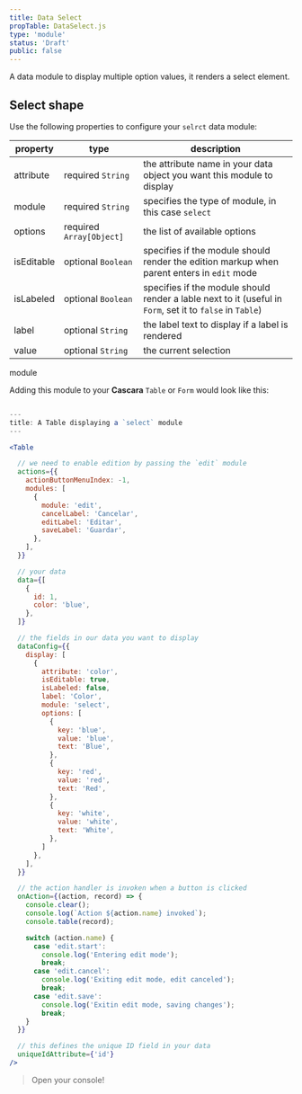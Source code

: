 ```yaml
---
title: Data Select
propTable: DataSelect.js
type: 'module'
status: 'Draft'
public: false
---
```


A data module to display multiple option values, it renders a select element.

## Select shape

Use the following properties to configure your `selrct` data module:

| property   | type                     | description                                                                                               |
| ---------- | ------------------------ | --------------------------------------------------------------------------------------------------------- |
| attribute  | required `String`        | the attribute name in your data object you want this module to display                                    |
| module     | required `String`        | specifies the type of module, in this case `select`                                                       |
| options    | required `Array[Object]` | the list of available options                                                                             |
| isEditable | optional `Boolean`       | specifies if the module should render the edition markup when parent enters in `edit` mode                |
| isLabeled  | optional `Boolean`       | specifies if the module should render a lable next to it (useful in `Form`, set it to `false` in `Table`) |
| label      | optional `String`        | the label text to display if a label is rendered                                                          |
| value      | optional `String`        | the current selection                                                                                     |

module

Adding this module to your **Cascara** `Table` or `Form` would look like this:

```jsx

---
title: A Table displaying a `select` module
---

<Table

  // we need to enable edition by passing the `edit` module
  actions={{
    actionButtonMenuIndex: -1,
    modules: [
      {
        module: 'edit',
        cancelLabel: 'Cancelar',
        editLabel: 'Editar',
        saveLabel: 'Guardar',
      },
    ],
  }}

  // your data
  data={[
    {
      id: 1,
      color: 'blue',
    },
  ]}

  // the fields in our data you want to display
  dataConfig={{
    display: [
      {
        attribute: 'color',
        isEditable: true,
        isLabeled: false,
        label: 'Color',
        module: 'select',
        options: [
          {
            key: 'blue',
            value: 'blue',
            text: 'Blue',
          },
          {
            key: 'red',
            value: 'red',
            text: 'Red',
          },
          {
            key: 'white',
            value: 'white',
            text: 'White',
          },
        ]
      },
    ],
  }}

  // the action handler is invoken when a button is clicked
  onAction={(action, record) => {
    console.clear();
    console.log(`Action ${action.name} invoked`);
    console.table(record);

    switch (action.name) {
      case 'edit.start':
        console.log('Entering edit mode');
        break;
      case 'edit.cancel':
        console.log('Exiting edit mode, edit canceled');
        break;
      case 'edit.save':
        console.log('Exitin edit mode, saving changes');
        break;
    }
  }}

  // this defines the unique ID field in your data
  uniqueIdAttribute={'id'}
/>
```

> Open your console!
